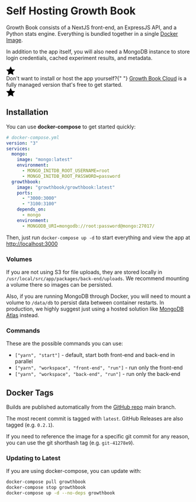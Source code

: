 # Self Hosting Growth Book

Growth Book consists of a NextJS front-end, an ExpressJS API, and a Python stats engine. Everything is bundled together in a single [Docker Image](https://hub.docker.com/r/growthbook/growthbook).

In addition to the app itself, you will also need a MongoDB instance to store login credentials, cached experiment results, and metadata.

<div className="bg-blue-200 dark:bg-blue-900 py-2 px-4 rounded flex">
  <div className="text-yellow-500 pt-1 mr-3">
    <svg
      xmlns="http://www.w3.org/2000/svg"
      width="24"
      height="24"
      viewBox="0 0 24 24"
      style={{ fill: "currentColor" }}
    >
      <path d="M12 .587l3.668 7.568 8.332 1.151-6.064 5.828 1.48 8.279-7.416-3.967-7.417 3.967 1.481-8.279-6.064-5.828 8.332-1.151z" />
    </svg>
  </div>
  <div>
    Don't want to install or host the app yourself?{" "}
    <a href="https://app.growthbook.io">Growth Book Cloud</a> is a fully managed
    version that's free to get started.
  </div>
  <div className="text-yellow-500 pt-1 ml-3">
    <svg
      xmlns="http://www.w3.org/2000/svg"
      width="24"
      height="24"
      viewBox="0 0 24 24"
      style={{ fill: "currentColor" }}
    >
      <path d="M12 .587l3.668 7.568 8.332 1.151-6.064 5.828 1.48 8.279-7.416-3.967-7.417 3.967 1.481-8.279-6.064-5.828 8.332-1.151z" />
    </svg>
  </div>
</div>

## Installation

You can use **docker-compose** to get started quickly:

```yml
# docker-compose.yml
version: "3"
services:
  mongo:
    image: "mongo:latest"
    environment:
      - MONGO_INITDB_ROOT_USERNAME=root
      - MONGO_INITDB_ROOT_PASSWORD=password
  growthbook:
    image: "growthbook/growthbook:latest"
    ports:
      - "3000:3000"
      - "3100:3100"
    depends_on:
      - mongo
    environment:
      - MONGODB_URI=mongodb://root:password@mongo:27017/
```

Then, just run `docker-compose up -d` to start everything and view the app at [http://localhost:3000](http://localhost:3000)

### Volumes

If you are not using S3 for file uploads, they are stored locally in `/usr/local/src/app/packages/back-end/uploads`. We recommend mounting a volume there so images can be persisted.

Also, if you are running MongoDB through Docker, you will need to mount a volume to `/data/db` to persist data between container restarts. In production, we highly suggest just using a hosted solution like [MongoDB Atlas](https://www.mongodb.com/cloud/atlas) instead.

### Commands

These are the possible commands you can use:

- `["yarn", "start"]` - default, start both front-end and back-end in parallel
- `["yarn", "workspace", "front-end", "run"]` - run only the front-end
- `["yarn", "workspace", "back-end", "run"]` - run only the back-end

## Docker Tags

Builds are published automatically from the [GitHub repo](https://github.com/growthbook/growthbook) main branch.

The most recent commit is tagged with `latest`. GitHub Releases are also tagged (e.g. `0.2.1`).

If you need to reference the image for a specific git commit for any reason, you can use the git shorthash tag (e.g. `git-41278e9`).

### Updating to Latest

If you are using docker-compose, you can update with:

```bash
docker-compose pull growthbook
docker-compose stop growthbook
docker-compose up -d --no-deps growthbook
```
